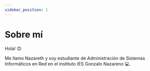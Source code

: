 ```yaml
---
sidebar_position: 1
---
```


# Sobre mí

Hola! 😊

Me llamo Nazareth y soy estudiante de Administración de Sistemas Informáticos en Red en el instituto IES Gonzalo Nazareno 💻.

